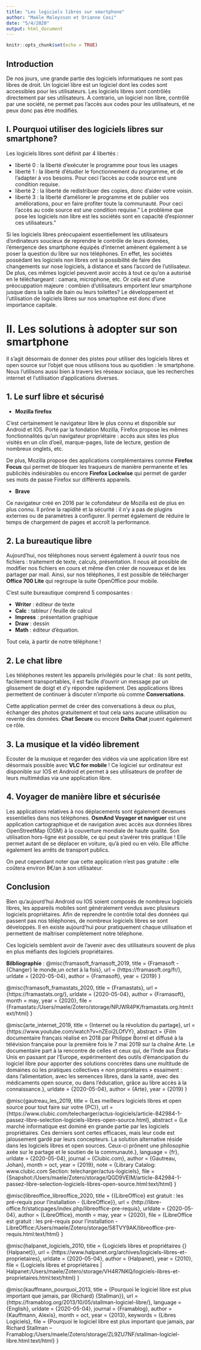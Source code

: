 ```yaml
---
title: "Les logiciels libres sur smartphone"
author: "Maële Maleysson et Orianne Cosi"
date: "5/4/2020"
output: html_document
---
```


```r
knitr::opts_chunk$set(echo = TRUE)
```

## Introduction
  
  De nos jours, une grande partie des logiciels informatiques ne sont pas libres de droit. Un logiciel libre est un logiciel dont les codes sont accessibles pour les utilisateurs. Les logiciels libres sont contrôlés directement par ses utilisateurs. A contrario, un logiciel non libre, contrôlé par une société, ne permet pas l'accès aux codes pour les utilisateurs, et ne peux donc pas être modifiés. 

## I. Pourquoi utiliser des logiciels libres sur smartphone?
Les logiciels libres sont définit par 4 libertés : 

 - liberté 0 : la liberté d'exécuter le programme pour tous les usages
 - liberté 1 : la liberté d'étudier le fonctionnement du programme, et de l'adapter à vos besoins. Pour ceci l'accès au code source est une condition requise.
- liberté 2 : la liberté de redistribuer des copies, donc d'aider votre voisin.
- liberté 3 : la liberté d'améliorer le programme et de publier vos améliorations, pour en faire profiter toute la communauté. Pour ceci l'accès au code source est une condition requise."
Le problème que pose les logiciels non libre est les sociétés sont en capacité d'espionner ces utilisateurs."

Si les logiciels libres préocupaient essentiellement les utilisateurs d'ordinateurs soucieux de reprendre le contrôle de leurs données, l'émergence des smartphone équipés d'internet amènent également à se poser la question du libre sur nos téléphones. En effet, les sociétés possédant les logiciels non libres ont la possibilité de faire des changements sur nose logiciels, à distance et sans l'accord de l'utilisateur. De plus, ces mêmes logiciel peuvent avoir accès à tout ce qu'on a autorisé en le téléchargeant : camara, microphone, etc. Or cela est d'une préocuppation majeure : combien d'utilisateurs emportent leur smartphone jusque dans la salle de bain ou leurs toilettes? Le développement et l'utilisation de logiciels libres sur nos smartophne est donc d'une importance capitale.

# II. Les solutions à adopter sur son smartphone

  Il s'agit désormais de donner des pistes pour utiliser des logiciels libres et open source sur l'objet que nous utilisons tous au quotidien : le smartphone. 
Nous l'utilisons aussi bien à travers les réseaux sociaux, que les recherches internet et l'utilisation d'applications diverses.

## 1. Le surf libre et sécurisé

* **Mozilla firefox**

C'est certainement le navigateur libre le plus connu et disponible sur Android et IOS. 
Porté par la fondation Mozilla, Firefox propose les mêmes fonctionnalités qu'un navigateur propriétaire : accès aux sites les plus visités en un clin d'oeil, marque-pages, liste de lecture, gestion de nombreux onglets, etc. 

De plus, Mozilla propose des applications complémentaires comme **Firefox Focus** qui permet de bloquer les traqueurs de manière permanente et les publicités indésirables ou encore **Firefox Lockwise** qui permet de garder ses mots de passe Firefox sur différents appareils.


* **Brave**

Ce navigateur créé en 2016 par le cofondateur de Mozilla est de plus en plus connu. Il prône la rapidité et la sécurité : il n'y a pas de plugins externes ou de paramètres à configurer. Il permet également de réduire le temps de chargement de pages et accroît la performance. 


## 2. La bureautique libre

  Aujourd'hui, nos téléphones nous servent également à ouvrir tous nos fichiers : traitement de texte, calculs, présentation. Il nous ait possible de modifier nos fichiers en cours et même d'en créer de nouveaux et de les partager par mail.
  Ainsi, sur nos téléphones, il est possible de télécharger **Office 700 Lite** qui regroupe la suite OpenOffice pour mobile. 
  
  C'est suite bureautique comprend 5 composantes :

  * **Writer** : éditeur de texte
  * **Calc** : tableur / feuille de calcul
  * **Impress** : présentation graphique
  * **Draw** : dessin
  * **Math** : éditeur d'équation.


  Tout cela, à partir de notre téléphone ! 


## 2. Le chat libre

  Les téléphones restent les appareils privilégiés pour le chat : ils sont petits, facilement transportables, il est facile d'ouvrir un message par un glissement de doigt et d'y répondre rapidement. Des applications libres permettent de continuer à discuter n'importe où comme **Conversations**.
  
  Cette application permet de créer des conversations à deux ou plus, échanger des photos gratuitement et tout cela sans aucune utilisation ou revente des données. **Chat Secure** ou encore **Delta Chat** jouent également ce rôle.

## 3. La musique et la vidéo librement

  Ecouter de la musique et regarder des vidéos via une application libre est désormais possible avec **VLC for mobile** ! Ce logiciel sur ordinateur est disponible sur IOS et Android et permet à ses utilisateurs de profiter de leurs multimédias via une application libre. 


## 4. Voyager de manière libre et sécurisée

  Les applications relatives à nos déplacements sont également devenues essentielles dans nos téléphones. **OsmAnd Voyager et naviguer** est une application cartographique et de navigation avec accès aux données libres OpenStreetMap (OSM) à la couverture mondiale de haute qualité. 
  Son utilisation hors-ligne est possible, ce qui peut s'avérer très pratique ! Elle permet autant de se déplacer en voiture, qu'à pied ou en vélo. Elle affiche également les arrêts de transport publics. 

On peut cependant noter que cette application n'est pas gratuite : elle coûtera environ 8€/an à son utilisateur.


## Conclusion

  Bien qu'aujourd'hui Android ou IOS soient composés de nombreux logiciels libres, les appareils mobiles sont généralement vendus avec plusieurs logiciels propriétaires. Afin de reprendre le contrôle total des données qui passent pas nos téléphones, de nombreux logiciels libres se sont développés. Il en existe aujourd'hui pour pratiquement chaque utilisation et permettent de maîtriser complètement notre téléphone.
  
  Ces logiciels semblent avoir de l'avenir avec des utilisateurs souvent de plus en plus méfiants des logiciels propriétaires. 
  
  
  
**Bilbliographie** :
@misc{framasoft_framasoft_2019,
	title = {Framasoft - {Changer} le monde,un octet à la fois},
	url = {https://framasoft.org/fr/},
	urldate = {2020-05-04},
	author = {Framasoft},
	year = {2019}
}

@misc{framasoft_framastats_2020,
	title = {Framastats},
	url = {https://framastats.org/},
	urldate = {2020-05-04},
	author = {Framasoft},
	month = may,
	year = {2020},
	file = {Framastats:/Users/maele/Zotero/storage/NPJWR4PK/framastats.org.html:text/html}
}

@misc{arte_internet_2019,
	title = {Internet ou la révolution du partage},
	url = {https://www.youtube.com/watch?v=nZEoi2LOfVY},
	abstract = {Film documentaire français réalisé en 2018 par Philippe Borrel et diffusé à la télévision française pour la première fois le 7 mai 2019 sur la chaîne Arte. 
Le documentaire part à la rencontre de celles et ceux qui, de l'Inde aux États-Unis en passant par l'Europe, expérimentent des outils d'émancipation du logiciel libre pour apporter des solutions concrètes dans une multitude de domaines où les pratiques collectives « non propriétaires » essaiment : dans l'alimentation, avec les semences libres, dans la santé, avec des médicaments open source, ou dans l'éducation, grâce au libre accès à la connaissance.},
	urldate = {2020-05-04},
	author = {Arte},
	year = {2019}
}

@misc{gautreau_les_2019,
	title = {Les meilleurs logiciels libres et open source pour tout faire sur votre {PC}},
	url = {https://www.clubic.com/telecharger/actus-logiciels/article-842984-1-passez-libre-selection-logiciels-libres-open-source.html},
	abstract = {Le marché informatique est dominé en grande partie par les logiciels propriétaires. Ces derniers sont certes efficaces, mais leur code est jalousement gardé par leurs concepteurs. La solution alternative réside dans les logiciels libres et open sources. Ceux-ci prônent une philosophie axée sur le partage et le soutien de la communauté.},
	language = {fr},
	urldate = {2020-05-04},
	journal = {Clubic.com},
	author = {Gautreau, Johan},
	month = oct,
	year = {2019},
	note = {Library Catalog: www.clubic.com
Section: telecharger/actus-logiciels},
	file = {Snapshot:/Users/maele/Zotero/storage/QGD9VEIM/article-842984-1-passez-libre-selection-logiciels-libres-open-source.html:text/html}
}

@misc{libreoffice_libreoffice_2020,
	title = {{LibreOffice} est gratuit : les pré-requis pour l'installation - {LibreOffice}},
	url = {http://libre-office.fr/staticpages/index.php/libreoffice-pre-requis},
	urldate = {2020-05-04},
	author = {LibreOffice},
	month = may,
	year = {2020},
	file = {LibreOffice est gratuit \: les pré-requis pour l'installation - LibreOffice:/Users/maele/Zotero/storage/58TVY9AK/libreoffice-pre-requis.html:text/html}
}

@misc{halpanet_logiciels_2010,
	title = {Logiciels libres et propriétaires {\textbar} {Halpanet}},
	url = {https://www.halpanet.org/archives/logiciels-libres-et-proprietaires},
	urldate = {2020-05-04},
	author = {Halpanet},
	year = {2010},
	file = {Logiciels libres et propriétaires | Halpanet:/Users/maele/Zotero/storage/VH4R7NKQ/logiciels-libres-et-proprietaires.html:text/html}
}

@misc{kauffmann_pourquoi_2013,
	title = {Pourquoi le logiciel libre est plus important que jamais, par {Richard} {Stallman}},
	url = {https://framablog.org/2013/10/05/stallman-logiciel-libre/},
	language = {English},
	urldate = {2020-05-04},
	journal = {Framablog},
	author = {Kauffmann, Alexis},
	month = oct,
	year = {2013},
	keywords = {Libres Logiciels},
	file = {Pourquoi le logiciel libre est plus important que jamais, par Richard Stallman – Framablog:/Users/maele/Zotero/storage/ZL9ZU7NF/stallman-logiciel-libre.html:text/html}
}